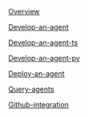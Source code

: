 [Overview](Agents/Overview)

[Develop-an-agent](Agents/Develop-an-agent)

[Develop-an-agent-ts](Agents/Develop-an-agent-ts)

[Develop-an-agent-py](Agents/Develop-an-agent-py)

[Deploy-an-agent](Agents/Deploy-an-agent)

[Query-agents](Agents/Query-agents)

[Github-integration](Agents/Github-integration)